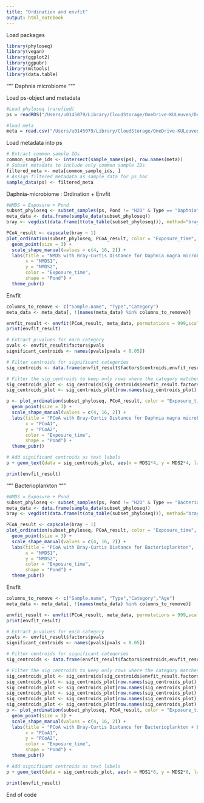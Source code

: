```yaml
---
title: "Ordination and envfit"
output: html_notebook
---
```


Load packages

```r
library(phyloseq)
library(vegan)
library(ggplot2)
library(ggpubr)
library(mltools)
library(data.table)
```

"""
Daphnia microbiome
"""

Load ps-object and metadata
```r
#Load phyloseq (rarefied)
ps = readRDS("/Users/u0145079/Library/CloudStorage/OneDrive-KULeuven/Desktop/PlasticDaphnia/Exposure-Niki/tables/phyloseq/decontam/merged_phyloseq_rarified.rds")

#load meta
meta = read.csv("/Users/u0145079/Library/CloudStorage/OneDrive-KULeuven/Desktop/PlasticDaphnia/Exposure-Niki/tables/decontaminated_set/merged_meta.csv",row.names = 1)
```

Load metadata into ps

```r
# Extract common sample IDs
common_sample_ids <- intersect(sample_names(ps), row.names(meta))
# Subset metadata to include only common sample IDs
filtered_meta <- meta[common_sample_ids, ]
# Assign filtered metadata as sample_data for ps_bac
sample_data(ps) <- filtered_meta
```
Daphnia-microbiome : Ordination + Envfit
```r

#NMDS = Exposure + Pond
subset_phyloseq <- subset_samples(ps, Pond != "H2O" & Type == "Daphnia" & Exposure_time == "Pre" | Pond != "H2O" & Type == "Daphnia" & Exposure_time == "Post")
meta_data <- data.frame(sample_data(subset_phyloseq))
bray <- vegdist(data.frame(t(otu_table(subset_phyloseq))), method="bray") 

PCoA_result <- capscale(bray ~ 1)
plot_ordination(subset_phyloseq, PCoA_result, color = "Exposure_time", shape = "Pond") +  
  geom_point(size = 3) +  
  scale_shape_manual(values = c(4, 16, 2)) +
  labs(title = "NMDS with Bray-Curtis Distance for Daphnia magna microbiome", 
       x = "NMDS1", 
       y = "NMDS2", 
       color = "Exposure_time",
       shape = "Pond") +  
  theme_pubr()
```
Envfit

```r
columns_to_remove <- c("Sample.name", "Type","Category")
meta_data <- meta_data[, !(names(meta_data) %in% columns_to_remove)]

envfit_result <- envfit(PCoA_result, meta_data, permutations = 999,scaling = "sites")
print(envfit_result)

# Extract p-values for each category
pvals <- envfit_result$factors$pvals
significant_centroids <- names(pvals[pvals < 0.05])

# Filter centroids for significant categories
sig_centroids <- data.frame(envfit_result$factors$centroids,envfit_result$factors$var.id)

# Filter the sig_centroids to keep only rows where the category matches significant categories
sig_centroids_plot <- sig_centroids[sig_centroids$envfit_result.factors.var.id %in% significant_centroids, c("MDS1", "MDS2")]
sig_centroids_plot <- sig_centroids_plot[row.names(sig_centroids_plot) != "PondNaN", ]

p <- plot_ordination(subset_phyloseq, PCoA_result, color = "Exposure_time", shape = "Pond") +  
  geom_point(size = 3) +  
  scale_shape_manual(values = c(4, 16, 2)) +
  labs(title = "PCoA with Bray-Curtis Distance for Daphnia magna microbiome + Envfit", 
       x = "PCoA1", 
       y = "PCoA2", 
       color = "Exposure_time",
       shape = "Pond") +  
  theme_pubr()

# Add significant centroids as text labels
p + geom_text(data = sig_centroids_plot, aes(x = MDS1*4, y = MDS2*4, label = rownames(sig_centroids_plot)), size = 4, color = "black", inherit.aes = FALSE)

```
```r
print(envfit_result)
```

"""
Bacterioplankton
"""
```r
#NMDS = Exposure + Pond
subset_phyloseq <- subset_samples(ps, Pond != "H2O" & Type == "Bacterioplankton" & Exposure_time == "Pre" | Pond != "H2O" & Type == "Bacterioplankton" & Exposure_time == "Post")
meta_data <- data.frame(sample_data(subset_phyloseq))
bray <- vegdist(data.frame(t(otu_table(subset_phyloseq))), method="bray") 

PCoA_result <- capscale(bray ~ 1)
plot_ordination(subset_phyloseq, PCoA_result, color = "Exposure_time", shape = "Pond") +  
  geom_point(size = 3) +  
  scale_shape_manual(values = c(4, 16, 2)) +
  labs(title = "PCoA with Bray-Curtis Distance for Bacterioplankton", 
       x = "NMDS1", 
       y = "NMDS2", 
       color = "Exposure_time",
       shape = "Pond") +  
  theme_pubr()
```
Envfit

```r
columns_to_remove <- c("Sample.name", "Type","Category","Age")
meta_data <- meta_data[, !(names(meta_data) %in% columns_to_remove)]

envfit_result <- envfit(PCoA_result, meta_data, permutations = 999,scaling = "sites")
print(envfit_result)

# Extract p-values for each category
pvals <- envfit_result$factors$pvals
significant_centroids <- names(pvals[pvals < 0.05])

# Filter centroids for significant categories
sig_centroids <- data.frame(envfit_result$factors$centroids,envfit_result$factors$var.id)

# Filter the sig_centroids to keep only rows where the category matches significant categories
sig_centroids_plot <- sig_centroids[sig_centroids$envfit_result.factors.var.id %in% significant_centroids, c("MDS1", "MDS2")]
sig_centroids_plot <- sig_centroids_plot[row.names(sig_centroids_plot) != "PondNaN", ]
sig_centroids_plot <- sig_centroids_plot[row.names(sig_centroids_plot) != "Exposure_timePre", ]
sig_centroids_plot <- sig_centroids_plot[row.names(sig_centroids_plot) != "Exposure_timePost", ]
sig_centroids_plot <- sig_centroids_plot[row.names(sig_centroids_plot) != "CloneNaN", ]
sig_centroids_plot <- sig_centroids_plot[row.names(sig_centroids_plot) != "PlasticNaN", ]
p <- plot_ordination(subset_phyloseq, PCoA_result, color = "Exposure_time", shape = "Pond") +  
  geom_point(size = 3) +  
  scale_shape_manual(values = c(4, 16, 2)) +
  labs(title = "PCoA with Bray-Curtis Distance for Bacterioplankton + Envfit", 
       x = "PCoA1", 
       y = "PCoA2", 
       color = "Exposure_time",
       shape = "Pond") +  
  theme_pubr()

# Add significant centroids as text labels
p + geom_text(data = sig_centroids_plot, aes(x = MDS1*8, y = MDS2*8, label = rownames(sig_centroids_plot)), size = 4, color = "black", inherit.aes = FALSE)

```

```r
print(envfit_result)
```
End of code


